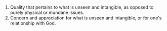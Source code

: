 {{rfc}}
# Quality that pertains to what is unseen and intangible, as opposed to purely physical or mundane issues.
# Concern and appreciation for what is unseen and intangible, or for one's relationship with God.